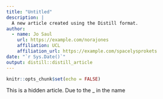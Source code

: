 ```yaml
---
title: "Untitled"
description: |
  A new article created using the Distill format.
author:
  - name: Jo Saul
    url: https://example.com/norajones
    affiliation: UCL
    affiliation_url: https://example.com/spacelysprokets
date: "`r Sys.Date()`"
output: distill::distill_article
---
```


```r
knitr::opts_chunk$set(echo = FALSE)
```

This is a hidden article. Due to the _ in the name






